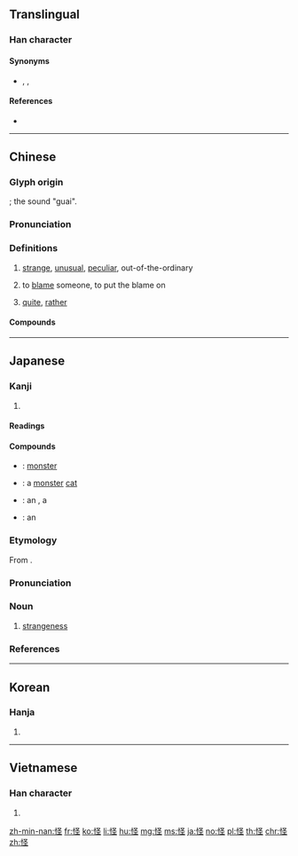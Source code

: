{{character info/new}}
{{also|恠}}
==Translingual==

===Han character===
{{Han char|rn=61|rad=心|as=05|sn=8|four=97014|canj=PEG|ids=⿰忄圣}}

====Synonyms====
* {{l|mul|異}}, {{l|mul|奇}}, {{l|mul|妖}}

====References====
* {{Han ref|kx=0382.100|dkj=10483|dj=0711.050|hdz=42288.120|uh=602A|ud=24618|bh=A9C7|bd=43463}}

----

==Chinese==
{{zh-forms|怪}}

===Glyph origin===
{{Han etym}}
{{Han compound|心|圣|alt1=忄|ls=psc|c1=s|c2=p}}; the sound "guai".

===Pronunciation===
{{zh-pron
|m=guài
|c=gwaai3
|h=pfs=koai
|mn=koài/qz,tw,xm:kòe/zz:kòa
|mn_note=koài - literary; kòe/kòa - vernacular
|w=2kua
|mc=y
|oc=y
|ma=Zh-guài.ogg
|mna=Taiwanese-The_Consonant_k.ogg
|cat=a,v,adv
}}

===Definitions===
{{zh-hanzi}}

# [[strange]], [[unusual]], [[peculiar]], out-of-the-ordinary
#: {{zh-x|很 怪 的 人|very weird person}}
# to [[blame]] someone, to put the blame on
#: {{zh-x|別 怪 他。|Don't blame him.}}
# [[quite]], [[rather]]

====Compounds====
{{zh-der|八怪七喇|怪誕不經|怪樣子|怪誕劇|奇峰怪石|怪僻|少見多怪|妖魔鬼怪|古靈精怪|古怪脾氣|怪道|上門怪人|怪力亂神|志怪小說|可怪|怪物相|奇奇怪怪|怪疑|光怪陸離|怪石嶙峋|恬不知怪|怪頭|怪責|怪象|怪譎|怪誕|怪話|怪膩的|怪腔怪調|怪胎|怪聲|怪罪|怪笑|怪石|怪癖|怪特|怪物|怪模怪樣|怪手|怪底|怪哉|怪傑|怪俊的|怪人|怪不的|怪不得|奇怪|失張倒怪|志怪|怪生|偏怪題|怪事|古怪精靈|千奇百怪|怪獸|奇談怪論|怪狀|怪異|怪恨|妖形怪狀|古怪|嗔怪|休怪|怪沒意思|天奇地怪|大驚小怪|怪病|失驚打怪|希奇古怪|妖怪|作怪|光怪|喬聲怪氣|刁鑽古怪|天災物怪|可煞作怪|古裡古怪|古怪機靈|不足為怪|怪處|怪裡怪氣|千鬼百怪|凶怪|恬不為怪|咄咄怪事|奇形怪狀|不見怪|怪談|捏怪排科|無怪|生妖作怪|搞怪|成妖作怪|揚州八怪|瑰怪|瑰禽怪獸|稀奇古怪|揣歪捏怪|神怪|神妖鬼怪|神奇荒怪|疑怪|成精作怪|珍怪|牛心古怪|歸奇顧怪|狂朋怪友|搜奇抉怪|斷怪除妖|才怪|殊形怪狀|捏怪|疢頭怪腦|莫怪|責怪|陰陽怪氣|譎怪之談|荒怪不經|錯怪|詭怪|詭形怪狀|醜八怪|調風貼怪|興妖作怪|靈怪|魔怪|精靈古怪|鬼怪|見怪|驚怪|駭怪|索隱行怪|經濟怪獸|素隱行怪|詭怪奇譎|醜頭怪臉|難怪|精怪|說也奇怪|陸離光怪|醜巴怪|迂怪不經|精奇古怪|見怪不怪|詭譎怪誕}}

----

==Japanese==

===Kanji===
{{ja-kanji|grade=c|rs=心05}}

# {{l|en|mysterious}}

====Readings====
{{ja-readings|goon=[[け]] (ke) {{non-joyo-reading}}|kanon=[[かい]] (kai)|kun=[[あやしい]] ([[怪しい]], ayashii), [[あやしむ]] ([[怪しむ]], ayashimu)|nanori=[[やす]] (yasu), [[よし]] (yoshi)}}

====Compounds====
{{der-top|Compounds}}
* {{ja-r|怪獣|かいじゅう}}: [[monster]]
* {{ja-r|怪猫|かいびょう}}: a [[monster]] [[cat]]
* {{ja-r|怪我|けが}}: an {{l|en|injury}}, a {{l|en|wound}}
* {{ja-r|怪傑|かいけつ}}: an {{l|en|extraordinary}} {{l|en|person}}
{{der-bottom}}

{{ja-kanjitab|かい|yomi=o}}

===Etymology===
From {{etyl|ltc|ja|sort=かい}} {{m|zh|怪|tr=kwɛj<sup>H</sup>}}.

===Pronunciation===
{{ja-pron|yomi=kanon|かい|acc=1|acc_ref=DJR,NHK}}

===Noun===
{{ja-noun|かい|hhira=くわい}}

# [[strangeness]]

===References===
<references/>

----

==Korean==

===Hanja===
{{ko-hanja|hangeul=괴|eumhun=|mr=koe|y=koy}}

# {{defn|lang=ko|sort=心05}}

----

==Vietnamese==

===Han character===
{{vi-hantu|[[quái]], [[quảy]], [[quấy]], [[quế]]|rs=心05}}

# {{defn|lang=vi|sort=心05}}

[[zh-min-nan:怪]]
[[fr:怪]]
[[ko:怪]]
[[li:怪]]
[[hu:怪]]
[[mg:怪]]
[[ms:怪]]
[[ja:怪]]
[[no:怪]]
[[pl:怪]]
[[th:怪]]
[[chr:怪]]
[[zh:怪]]